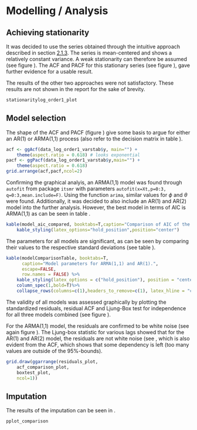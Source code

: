 # Modelling / Analysis

## Achieving stationarity

It was decided to use the series obtained through the intuitive approach described in section [2.1.3](#logtrans). The series is mean-centered and shows a relatively constant variance. A weak stationarity can therefore be assumed (see figure  \ref{fig:stationarity_alternatives}). The ACF and PACF for this stationary series (see figure \ref{fig:acfpacf_chosen}), gave further evidence for a usable result.

The results of the other two approaches were not satisfactory. These results are not shown in the report for the sake of brevity.

```r
stationaritylog_order1_plot
```

## Model selection

The shape of the ACF and PACF (figure \ref{fig:acfpacf_chosen}) give some basis to argue for either an AR(1) or ARMA(1,1) process (also refer to the decision matrix in table \ref{tab:acfpacfdecision}).

```r
acf <- ggAcf(data_log_order1_varstab$y, main="") +
    theme(aspect.ratio = 0.618) # looks exponential
pacf <- ggPacf(data_log_order1_varstab$y,main="") +
    theme(aspect.ratio = 0.618) 
grid.arrange(acf,pacf,ncol=2)

```

Confirming the graphical analyis, an ARMA(1,1) model was found through `autofit` from package `itsmr` with parameters `autofit(x=Xt,p=0:3, q=0:3,mean.include=F)`. Using the function `arima`, similar values for $\phi$ and $\theta$ were found. Additionally, it was decided to also include an AR(1) and AR(2) model into the further analysis. However, the best model in terms of AIC is ARMA(1,1) as can be seen in table \ref{tab:modelaic}.

```r
kable(model_aic_compared, booktabs=T,caption="Comparison of AIC of the fitted models.") %>%
    kable_styling(latex_options="hold_position",position="center")
```

The parameters for all models are significant, as can be seen by comparing their values to the respective standard deviations (see table \ref{tab:modelcomp}).

```r
kable(modelComparisonTable, booktabs=T,
      caption="Model parameters for ARMA(1,1) and AR(1).",
      escape=FALSE,
      row.names = FALSE) %>%
    kable_styling(latex_options = c("hold_position"), position = "center") %>%
    column_spec(1,bold=T)%>%
    collapse_rows(columns=c(1),headers_to_remove=c(1), latex_hline = "custom", custom_latex_hline = 1)
```

The validity of all models was assessed graphically by plotting the standardized residuals, residual ACF and Ljung-Box test for independence for all three models combined (see figure \ref{fig:tsdiag}).

For the ARMA(1,1) model, the residuals are confirmed to be white noise (see again figure \ref{fig:tsdiag}). The Ljung-box statistic for various lags showed that for the AR(1) and AR(2) model, the residuals are not white noise (see \ref{fig:tsdiag.ar1}, which is also evident from the ACF, which shows that some dependency is left (too many values are outside of the 95%-bounds).

```r
grid.draw(ggarrange(residuals_plot,
    acf_comparison_plot,
    boxtest_plot,
    ncol=1))

```

## Imputation

The results of the imputation can be seen in \ref{fig:imputationcomparison}.

```r
pplot_comparison
```

